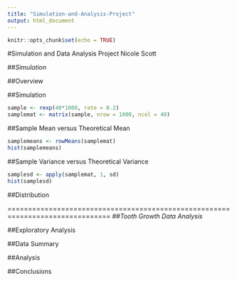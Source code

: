 ```yaml
---
title: "Simulation-and-Analysis-Project"
output: html_document
---
```


```r
knitr::opts_chunk$set(echo = TRUE)
```

#Simulation and Data Analysis Project
Nicole Scott

##*Simulation*

##Overview

##Simulation

```r
sample <- rexp(40*1000, rate = 0.2)
samplemat <- matrix(sample, nrow = 1000, ncol = 40)

```


##Sample Mean versus Theoretical Mean

```r
samplemeans <- rowMeans(samplemat)
hist(samplemeans)
```

##Sample Variance versus Theoretical Variance

```r
samplesd <- apply(samplemat, 1, sd)
hist(samplesd)
```

##Distribution

===============================================================================
##*Tooth Growth Data Analysis*

##Exploratory Analysis

##Data Summary

##Analysis

##Conclusions